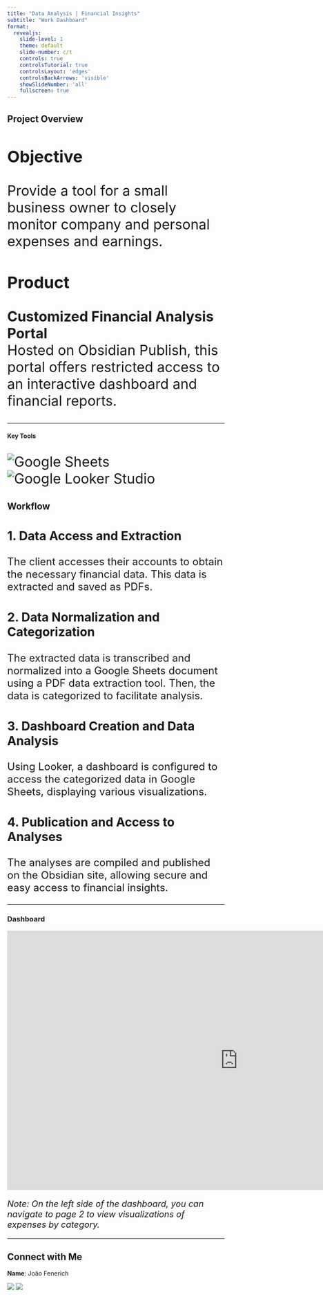 ```yaml
---
title: "Data Analysis | Financial Insights"
subtitle: "Work Dashboard"
format: 
  revealjs:
    slide-level: 1
    theme: default
    slide-number: c/t
    controls: true
    controlsTutorial: true
    controlsLayout: 'edges'
    controlsBackArrows: 'visible'
    showSlideNumber: 'all'
    fullscreen: true
---
```

## Project Overview

<div style="font-size:32px">

### Objective
Provide a tool for a small business owner to closely monitor company and personal expenses and earnings.

### Product
**Customized Financial Analysis Portal**  
Hosted on Obsidian Publish, this portal offers restricted access to an interactive dashboard and financial reports.

</div>

---

#### Key Tools

<div style="font-size:32px">

![Google Sheets](https://img.shields.io/badge/Google%20Sheets-34A853.svg?style=for-the-badge&logo=Google-Sheets&logoColor=white) 
![Google Looker Studio](https://img.shields.io/badge/Looker-4285F4.svg?style=for-the-badge&logo=Looker&logoColor=white)

</div>


## Workflow

<div style="font-size:24px">

### 1. Data Access and Extraction
The client accesses their accounts to obtain the necessary financial data. This data is extracted and saved as PDFs.

### 2. Data Normalization and Categorization
The extracted data is transcribed and normalized into a Google Sheets document using a PDF data extraction tool. Then, the data is categorized to facilitate analysis.

### 3. Dashboard Creation and Data Analysis
Using Looker, a dashboard is configured to access the categorized data in Google Sheets, displaying various visualizations.

### 4. Publication and Access to Analyses
The analyses are compiled and published on the Obsidian site, allowing secure and easy access to financial insights.

</div>

---

### Dashboard

<div style="font-size:32px">

<iframe width="1068" height="600" src="https://lookerstudio.google.com/embed/reporting/9a66cfca-32bd-4208-94a7-2c0dc54d0c53/page/XhZrD" frameborder="0" style="border:0" allowfullscreen sandbox="allow-storage-access-by-user-activation allow-scripts allow-same-origin allow-popups allow-popups-to-escape-sandbox"></iframe>

<div style="font-size:20px; margin-top:10px;">
*Note: On the left side of the dashboard, you can navigate to page 2 to view visualizations of expenses by category.*
</div>
</div>


---

## Connect with Me

<div style="justify-content: center; align-items: center; height: 100%;">

**Name**: João Fenerich

[![](https://img.shields.io/badge/GitHub-100000?style=for-the-badge&logo=github&logoColor=white)](https://github.com/jlfenerich) 
[![](https://img.shields.io/badge/LinkedIn-0077B5?style=for-the-badge&logo=linkedin&logoColor=white)](https://linkedin.com/in/jlafenerich)

</div>
